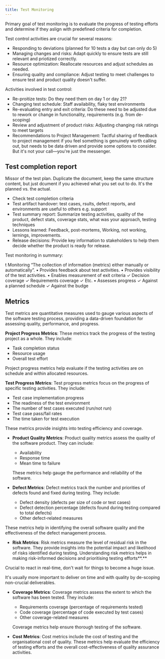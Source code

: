 ```yaml
---
title: Test Monitoring
---
```



Primary goal of test monitoring is to evaluate the progress of testing efforts and determine if they aslign with predefined criteria for completion.

Test control activities are crucial for several reasons:

- Responding to deviations (planned for 10 tests a day but can only do 5)
- Managing changes and risks: Adapt quickly to ensure tests are still relevant and priotized correctly.
- Resource optimization: Reallocate resources and adjust schedules as needed.
- Ensuring quality and compliance: Adjust testing to meet challenges to ensure test and product quality doesn't suffer.

Activities involved in test control:
- Re-proitize tests: Do they need them on day 1 or day 21?
- Changing test schedule: Staff availability, flaky test environments
- Re-evaluating entry and exit criteria: Do these need to be adjusted due to rework or change in functionality, requirements (e.g. from de-scoping)
- Review and adjustment of product risks: Adjusting changing risk ratings to meet targets
- Recommendations to Project Management: Tactful sharing of feedback to project management if you feel something is genuinely worth calling out, but needs to be data driven and provide some options to consider. But it's not your call—you're just the messenger.

## Test completion report

Missor of the test plan. Duplicate the document, keep the same structure content, but just dcument if you achieved what you set out to do. It's the planned vs. the actual.

- Check test completion criteria
- Test artifact handover: test cases, rsults, defect reports, and environments are useful to others e.g. support
- Test summary report: Summarize testing activities, quality of the product, defect stats, coverage stats, what was your approach, testing techniques
- Lessons learned: Feedback, post-mortems, Working, not working, lernings, improvements.
- Release decisions: Provide key information to stakeholders to help them decide whether the product is ready for release.

Test monitoring in summary:

t Monitoring
“The collection of information (metrics) either manually or automatically”.
• Provides feedback about test activities.
• Provides visibility of the test activities.
• Enables measurement of exit criteria
✓ Decision coverage
✓ Requirements coverage
✓ Etc.
• Assesses progress
✓ Against a planned schedule
✓ Against the budge

## Metrics

Test metrics are quantitative measures used to gauge various aspects of the software testing process, providing a data-driven foundation for assessing quality, performance, and progress.

**Project Progress Metrics**: These metrics track the progress of the testing project as a whole. They include:

- Task completion status
- Resource usage
- Overall test effort

Project progress metrics help evaluate if the testing activities are on schedule and within allocated resources.

**Test Progress Metrics**: Test progress metrics focus on the progress of specific testing activities. They include:

- Test case implementation progress
- The readiness of the test environment
- The number of test cases executed (run/not run)
- Test case pass/fail rates
- The time taken for test execution

These metrics provide insights into testing efficiency and coverage.

- **Product Quality Metrics**: Product quality metrics assess the quality of the software product. They can include:

  - Availability
  - Response time
  - Mean time to failure

  These metrics help gauge the performance and reliability of the software.

- **Defect Metrics**: Defect metrics track the number and priorities of defects found and fixed during testing. They include:

  - Defect density (defects per size of code or test cases)
  - Defect detection percentage (defects found during testing compared to total defects)
  - Other defect-related measures

These metrics help in identifying the overall software quality and the effectiveness of the defect management process.

- **Risk Metrics**: Risk metrics measure the level of residual risk in the software. They provide insights into the potential impact and likelihood of risks identified during testing. Understanding risk metrics helps in making risk-informed decisions and prioritising testing efforts**.**

Crucial to react in real-time, don't wait for things to become a huge issue.

It's usually more important to deliver on time and with quality by de-scoping non-crucial deliverables.

- **Coverage Metrics**: Coverage metrics assess the extent to which the software has been tested. They include:

  - Requirements coverage (percentage of requirements tested)
  - Code coverage (percentage of code executed by test cases)
  - Other coverage-related measures

  Coverage metrics help ensure thorough testing of the software.

- **Cost Metrics**: Cost metrics include the cost of testing and the organisational cost of quality. These metrics help evaluate the efficiency of testing efforts and the overall cost-effectiveness of quality assurance activities.


